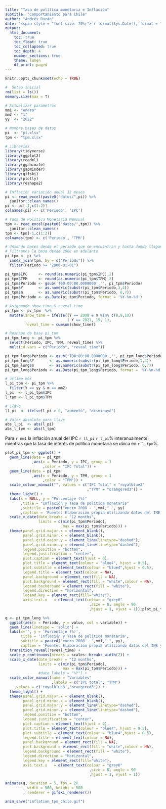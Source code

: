 ```yaml
---
title: "Tasa de política monetaria e Inflación"
subtitle: "Comportamiento para Chile"
author: "Andrés Durán"
date: '<span style = "font-size: 70%;">`r format(Sys.Date(), format = "%A %d de %B, %Y")`</span>'
output: 
  html_document:
    toc: true
    toc_float: true
    toc_collapsed: true
    toc_depth: 4
    number_sections: true
    theme: lumen
    df_print: paged
---
```


```r
knitr::opts_chunk$set(echo = TRUE)
```

```r
#  Seteo inicial 
rm(list = ls())
memory.size(max = T)

# Actualizar parametros
mm1 <- "enero"
mm2 <- "1"
yy  <- "2022"

# Nombre bases de datos
pi  <- "pi.xlsx"
tpm <- "tpm.xlsx"
```

```r
# Librerias
library(tidyverse)
library(ggplot2)
library(readxl)
library(gganimate)
library(gapminder)
library(gifski)
library(plotly)
library(reshape2)
```

```r
# Inflación variación anual 12 meses
pi <- read_excel(paste0("datos/",pi)) %>%
  janitor::clean_names()
pi <- pi[-1,c(1:2)]
colnames(pi) <- c('Periodo', 'IPC')

# Tasa de Politica Monetaria Mensual
tpm <- read_excel(paste0("datos/",tpm)) %>%
  janitor::clean_names()
tpm <- tpm[-1,c(1:2)]
colnames(tpm) <- c('Periodo', 'TPM')

# Uniendo bases desde el periodo que se encuentran y hasta donde llegan
# Filtramos la base desde 2008 en adelante
pi_tpm <- pi %>% 
  inner_join(tpm, by = c("Periodo")) %>% 
  filter(Periodo >= "2008-01-01")

pi_tpm$IPC     <- round(as.numeric(pi_tpm$IPC),2)
pi_tpm$TPM     <- round(as.numeric(pi_tpm$TPM),2)
pi_tpm$Periodo <- gsub('T00:00:00.0000000','', pi_tpm$Periodo)
pi_tpm$Y       <- as.numeric(substr(pi_tpm$Periodo,1,4))
pi_tpm$m       <- as.numeric(substr(pi_tpm$Periodo, 6,7))
pi_tpm$Periodo <- as.Date(pi_tpm$Periodo, format = '%Y-%m-%d')

# Asignando show_time & reveal_time
pi_tpm <- pi_tpm  %>% 
  mutate(show_time = ifelse((Y == 2008 & m %in% c(8,9,10)) 
                            | Y == 2021, 15, 1),
         reveal_time = cumsum(show_time))

# Reshape de base pi_tpm
pi_tpm_long <- pi_tpm %>%
  select(Periodo, IPC, TPM, reveal_time) %>%
  melt(id.vars = c("Periodo", "reveal_time"))

pi_tpm_long$Periodo <- gsub('T00:00:00.0000000','', pi_tpm_long$Periodo)
pi_tpm_long$Y       <- as.numeric(substr(pi_tpm_long$Periodo,1,4))
pi_tpm_long$m       <- as.numeric(substr(pi_tpm_long$Periodo, 6,7))
pi_tpm_long$Periodo <- as.Date(pi_tpm_long$Periodo, format = '%Y-%m-%d')

# ütlimo mes
l_pi_tpm <- pi_tpm %>%
  filter(Y == yy & m == mm2)
l_pi  <- l_pi_tpm$IPC
l_tpm <- l_pi_tpm$TPM

# Llave
ll_pi  <- ifelse(l_pi > 0, "aumentó", "disminuyó")

# Valor absoluto para llave
abs_l_pi  <- abs(l_pi)
abs_l_tpm <- abs(l_tpm)
```

Para `r mm1` la inflación anual del IPC `r ll_pi` `r l_pi`% interanualmente, mientras que la tasa de interés de política monetaria se ubica en `r l_tpm`%.

```r
plot_pi_tpm <- ggplot() + 
  geom_line(data = pi_tpm
            ,aes(x = Periodo, y = IPC, group = 1
                 ,color = "IPC Total")) +
  geom_line(data = pi_tpm
            ,aes(x = Periodo, y = TPM, group = 1
                 ,color = "TPM")) + 
  scale_colour_manual("", values = c("IPC Total" = "royalblue3"
                                     ,"TPM" = "orangered3")) + 
  theme_light() + 
  labs(x = NULL, y = "Porcentaje (%)"
       ,title = "Inflación y Tasa de política monetaria"
       ,subtitle = paste0("enero 2008 - ",mm1," ", yy)
       ,caption = 'Fuente: Elaboración propia utilizando datos del INE y BCCh.') +
  scale_x_date(date_breaks = "12 months",
               limits = c(min(pi_tpm$Periodo),
                          max = max(pi_tpm$Periodo))) +
  theme(panel.grid.major.x = element_blank(),
        panel.grid.minor.x = element_blank(),
        panel.grid.major.y = element_line(linetype="dashed"),
        panel.grid.minor.y = element_line(linetype="dashed"),
        legend.position = "bottom",
        legend.justification = "center",
        plot.caption = element_text(hjust = 0),
        plot.title = element_text(colour = "blue4", hjust = 0.5),
        plot.subtitle = element_text(colour = "blue4",hjust = 0.5),
        legend.title = element_text(colour = NA),
        panel.background = element_rect(fill = NA),
        plot.background = element_rect(fill = "white",colour = NA),
        legend.background = element_rect(fill = "white"),
        legend.direction = "horizontal",
        legend.key = element_rect(fill="white"),
        axis.text.x   = element_text(colour = "grey0"
                                      ,size = 8, angle = 90
                                      ,hjust = 1, vjust = 1));plot_pi_tpm
```


```r
q <- pi_tpm_long %>% 
  ggplot(aes(x = Periodo, y = value, col = variable)) +
  geom_line(linetype = 'solid') +
  labs(x='', y = 'Porcentaje (%)',
       title = 'Inflación y Tasa de política monetaria',
       subtitle = paste0("enero 2008 - ",mm1," ", yy),
       caption = 'Fuente: Elaboración propia utilizando datos del INE y BCCh.') +
  transition_reveal(reveal_time) +
  scale_y_continuous(breaks = scales::breaks_width(2)) +
  scale_x_date(date_breaks = "12 months",
               limits = c(min(pi_tpm$Periodo),
                          max = max(pi_tpm$Periodo))) + 
               #date_labels = "%Y") + 
  scale_color_manual(name = "Variables"
                     ,labels = c("IPC total", "TPM")
    ,values = c('royalblue3','orangered3')) + 
  theme_light() + 
  theme(panel.grid.major.x = element_blank(),
        panel.grid.minor.x = element_blank(),
        panel.grid.major.y = element_line(linetype="dashed"),
        panel.grid.minor.y = element_line(linetype="dashed"),
        legend.position = "bottom",
        legend.justification = "center",
        plot.caption = element_text(hjust = 0),
        plot.title = element_text(colour = "blue4", hjust = 0.5),
        plot.subtitle = element_text(colour = "blue4",hjust = 0.5),
        legend.title = element_text(colour = NA),
        panel.background = element_rect(fill = NA),
        plot.background = element_rect(fill = "white",colour = NA),
        legend.background = element_rect(fill = "white"),
        legend.direction = "horizontal",
        legend.key = element_rect(fill="white"),
        axis.text.x   = element_text(colour = "grey0"
                                      ,size = 8, angle = 90
                                      ,hjust = 1, vjust = 1))

animate(q, duration = 5, fps = 20
        , width = 500, height = 500
        , renderer = gifski_renderer())

anim_save("inflation_tpm_chile.gif")

```


